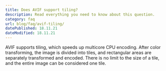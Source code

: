 ```yaml
---
title: Does AVIF support tiling?
description: Read everything you need to know about this question.
category: faq
url: blog/faq/avif-tiling/
datePublished: 18.11.21
dateModified: 18.11.21
---
```


AVIF supports tiling, which speeds up multicore CPU encoding. After color transforming, the image is divided into tiles, and rectangular areas are separately transformed and encoded. There is no limit to the size of a tile, and the entire image can be considered one tile.
